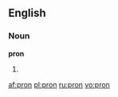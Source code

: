 ==English==

===Noun===
'''pron'''

# {{internet|leet}} {{misspelling of|pr0n}}

[[af:pron]]
[[pl:pron]]
[[ru:pron]]
[[vo:pron]]